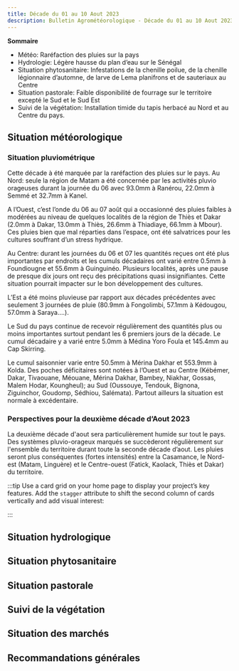 ```yaml
---
title: Décade du 01 au 10 Aout 2023
description: Bulletin Agrométéorologique - Décade du 01 au 10 Aout 2023
---
```


**Sommaire**

- Météo: Raréfaction des pluies sur la pays
- Hydrologie: Légère hausse du plan d’eau sur le Sénégal
- Situation phytosanitaire: Infestations de la chenille poilue, de la chenille légionnaire d’automne, de larve de Lema planifrons et de sauteriaux au Centre
- Situation pastorale: Faible disponibilité de fourrage sur le territoire excepté le Sud et le Sud Est
- Suivi de la végétation: Installation timide du tapis herbacé au Nord et au Centre du pays.

## Situation météorologique

### Situation pluviométrique

Cette décade à été marquée par la raréfaction des pluies sur le pays.
Au Nord: seule la région de Matam a été concernée par les activités pluvio orageuses durant la journée du 06 avec 93.0mm à Ranérou, 22.0mm à Semmé et 32.7mm à Kanel.

A l’Ouest, c’est l’onde du 06 au 07 août qui a occasionné des pluies faibles à modérées au niveau de quelques localités de la région de Thiès et Dakar (2.0mm à Dakar, 13.0mm à Thiès, 26.6mm à Thiadiaye, 66.1mm à Mbour).
Ces pluies bien que mal réparties dans l’espace, ont été salvatrices pour les cultures souffrant d’un stress hydrique.

Au Centre: durant les journées du 06 et 07 les quantités reçues ont été plus importantes par endroits et les cumuls décadaires ont varié entre 0.5mm à Foundiougne et 55.6mm à Guinguinéo. Plusieurs localités, après une pause de presque dix jours ont reçu des précipitations quasi insignifiantes. Cette situation pourrait impacter sur le bon développement des cultures.

L’Est a été moins pluvieuse par rapport aux décades précédentes avec seulement 3 journées de pluie (80.9mm à Fongolimbi, 57.1mm à Kédougou, 57.0mm à Saraya....).

Le Sud du pays continue de recevoir régulièrement des quantités plus ou moins importantes surtout pendant les 6 premiers jours de la décade. Le cumul décadaire y a varié entre 5.0mm à Médina Yoro Foula et 145.4mm au Cap Skirring.

Le cumul saisonnier varie entre 50.5mm à Mérina Dakhar et 553.9mm à Kolda. Des poches déficitaires sont notées à l’Ouest et au Centre (Kébémer, Dakar, Tivaouane, Méouane, Mérina Dakhar, Bambey, Niakhar, Gossas, Malem Hodar, Koungheul); au Sud (Oussouye, Tendouk, Bignona, Ziguinchor, Goudomp, Sédhiou, Salémata). Partout ailleurs la situation est normale à excédentaire.

### Perspectives pour la deuxième décade d’Aout 2023

La deuxième décade d'aout sera particulièrement humide sur tout le pays. Des systèmes pluvio-orageux marqués se succèderont régulièrement sur l'ensemble du territoire durant toute la seconde décade d’aout. Les pluies seront plus conséquentes (fortes intensités) entre la Casamance, le Nord-est (Matam, Linguère) et le Centre-ouest (Fatick, Kaolack, Thiès et Dakar) du territoire.

:::tip
Use a card grid on your home page to display your project’s key features.
Add the `stagger` attribute to shift the second column of cards vertically and add visual interest:

:::

## Situation hydrologique

## Situation phytosanitaire

## Situation pastorale

## Suivi de la végétation

## Situation des marchés

## Recommandations générales

